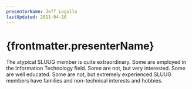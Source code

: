 ```yaml
---
presenterName: Jeff Logullo
lastUpdated: 2011-04-16
---
```


# {frontmatter.presenterName}
The atypical SLUUG
member is quite extraordinary.
Some are employed in the Information Technology field. Some are
not, but very interested.
Some are well educated. Some are not, but extremely
experienced.SLUUG members have
families and non-technical interests and hobbies.
